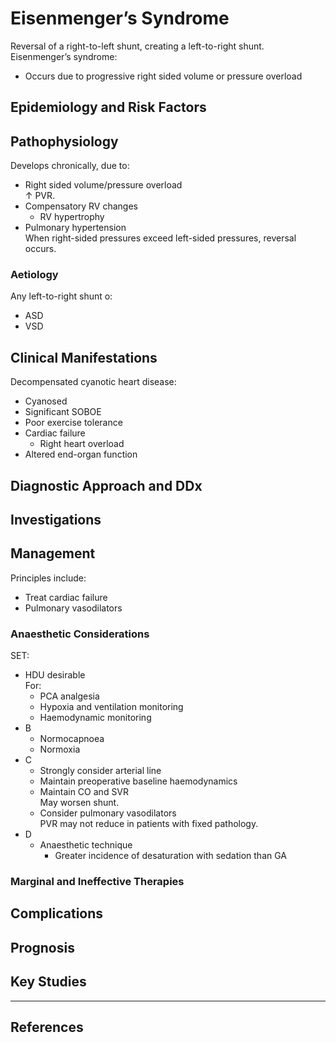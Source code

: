 # Eisenmenger's Syndrome


Reversal of a right-to-left shunt, creating a left-to-right shunt. Eisenmenger's syndrome:

* Occurs due to progressive right sided volume or pressure overload  

## Epidemiology and Risk Factors

## Pathophysiology

Develops chronically, due to:

* Right sided volume/pressure overload  
↑ PVR.
* Compensatory RV changes
	* RV hypertrophy
* Pulmonary hypertension  
When right-sided pressures exceed left-sided pressures, reversal occurs.

### Aetiology

Any left-to-right shunt o:

* ASD
* VSD

## Clinical Manifestations

Decompensated cyanotic heart disease:

* Cyanosed
* Significant SOBOE
* Poor exercise tolerance
* Cardiac failure
	* Right heart overload
* Altered end-organ function

## Diagnostic Approach and DDx

## Investigations

## Management

Principles include:

* Treat cardiac failure
* Pulmonary vasodilators

### Anaesthetic Considerations

SET:

* HDU desirable  
For:
	* PCA analgesia
	* Hypoxia and ventilation monitoring
	* Haemodynamic monitoring

* B
	* Normocapnoea
	* Normoxia
* C
	* Strongly consider arterial line
	* Maintain preoperative baseline haemodynamics
	* Maintain CO and SVR  
	May worsen shunt.
	* Consider pulmonary vasodilators  
	PVR may not reduce in patients with fixed pathology.
* D
	* Anaesthetic technique
		* Greater incidence of desaturation with sedation than GA

### Marginal and Ineffective Therapies

## Complications

## Prognosis

## Key Studies


---

## References

